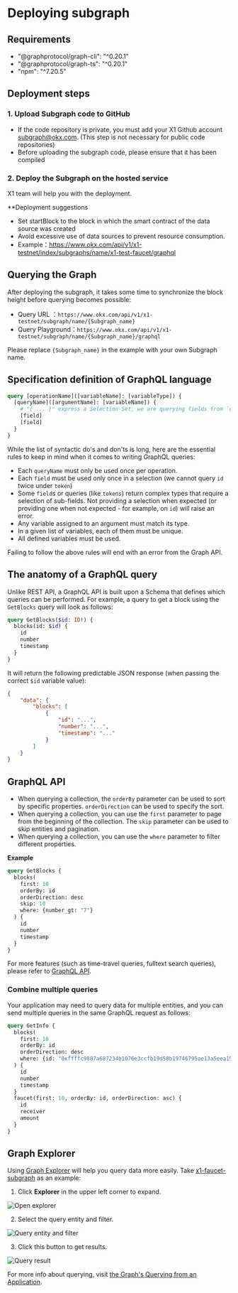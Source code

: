 # Deploying subgraph
## Requirements
- "@graphprotocol/graph-cli": "^0.20.1"
- "@graphprotocol/graph-ts": "^0.20.1"
- "npm": "^7.20.5"

## Deployment steps
### 1. Upload Subgraph code to GitHub
- If the code repository is private, you must add your X1 Github account subgraph@okx.com. (This step is not necessary for public code repositories)
- Before uploading the subgraph code, please ensure that it has been compiled

### 2. Deploy the Subgraph on the hosted service
X1 team will help you with the deployment.

**Deployment suggestions
- Set startBlock to the block in which the smart contract of the data source was created
- Avoid excessive use of data sources to prevent resource consumption.
- Example：https://www.okx.com/api/v1/x1-testnet/index/subgraphs/name/x1-test-faucet/graphql

## Querying the Graph
After deploying the subgraph, it takes some time to synchronize the block height before querying becomes possible:
- Query URL ：`https://www.okx.com/api/v1/x1-testnet/subgraph/name/{Subgraph_name}`
- Query Playground：`https://www.okx.com/api/v1/x1-testnet/subgraph/name/{Subgraph_name}/graphql`

Please replace `{Subgraph_name}` in the example with your own Subgraph name.

## Specification definition of GraphQL language
```graphql
query [operationName]([variableName]: [variableType]) {
  [queryName]([argumentName]: [variableName]) {
    # "{ ... }" express a Selection-Set, we are querying fields from `queryName`.
    [field]
    [field]
  }
}
```

While the list of syntactic do's and don'ts is long, here are the essential rules to keep in mind when it comes to writing GraphQL queries:
- Each `queryName` must only be used once per operation.
- Each `field` must be used only once in a selection (we cannot query `id` twice under `token`)
- Some `field`s or queries (like `tokens`) return complex types that require a selection of sub-fields. Not providing a selection when expected (or providing one when not expected - for example, on `id`) will raise an error. 
- Any variable assigned to an argument must match its type.
- In a given list of variables, each of them must be unique.
- All defined variables must be used.

Failing to follow the above rules will end with an error from the Graph API.

## The anatomy of a GraphQL query
Unlike REST API, a GraphQL API is built upon a Schema that defines which queries can be performed.
For example, a query to get a block using the `GetBlocks` query will look as follows:
```graphql
query GetBlocks($id: ID!) {
  blocks(id: $id) {
    id
    number
    timestamp
  }
}
```
It will return the following predictable JSON response (when passing the correct `$id` variable value):
```json
{
    "data": {
        "blocks": [
            {
                "id": "...",
                "number": "...",
                "timestamp": "..."
            }
        ]
    }
}
```

## GraphQL API
- When querying a collection, the `orderBy` parameter can be used to sort by specific properties. `orderDirection` can be used to specify the sort.
- When querying a collection, you can use the `first` parameter to page from the beginning of the collection. The `skip` parameter can be used to skip entities and pagination.
- When querying a collection, you can use the `where` parameter to filter different properties.

**Example**
```graphql
query GetBlocks {
  blocks(
    first: 10
    orderBy: id
    orderDirection: desc
    skip: 10
    where: {number_gt: "7"}
  ) {
    id
    number
    timestamp
  }
}
```
For more features (such as time-travel queries, fulltext search queries), please refer to [GraphQL API](https://thegraph.com/docs/querying/graphql-api/ "GraphQL API").

### Combine multiple queries
Your application may need to query data for multiple entities, and you can send multiple queries in the same GraphQL request as follows:
```graphql
query GetInfo {
  blocks(
    first: 10
    orderBy: id
    orderDirection: desc
    where: {id: "0xffffc9887a687234b1076e3ccfb19d58b19746795ae13a5eea19286d6fc34f0b"}
  ) {
    id
    number
    timestamp
  }
  faucet(first: 10, orderBy: id, orderDirection: asc) {
    id
    receiver
    amount
  }
}
```

## Graph Explorer
Using [Graph Explorer](https://thegraph.com/explorer "Graph Explorer") will help you query data more easily. Take [x1-faucet-subgraph](https://www.okx.com/api/v1/x1-testnet/index/subgraphs/name/x1-test-faucet/graphql "x1-faucet-subgraph") as an example:
1. Click **Explorer** in the upper left corner to expand.

![Open explorer](./img/open-explorer.png)

2. Select the query entity and filter.

![Query entity and filter](./img/query-entity-and-filter.png)

3. Click this button to get results.

![Query result](./img/query-result.png)

For more info about querying, visit [the Graph's Querying from an Application](https://thegraph.com/docs/querying/querying-from-an-application/ "the Graph's Querying from an Application").